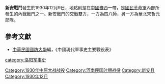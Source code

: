 {{Infobox Military Conflict|
campaign=|
image=|
caption=|
conflict=新安戰鬥|
date=1930年12月9日|
place={{CHN-1928}}[[中華民國河南省|豫]]西|
result=宋哲元退至陝川|
combatant1=48師|
combatant2=宋哲元部隊| 
commander1=[[徐源泉|徐源泉]] |
commander2=[[宋哲元|宋哲元]]、[[魏鳳樓|魏鳳樓]]|
strength1=|
strength2=|
casualties1=|
casualties2=|
}}
'''新安戰鬥'''發生於1930年12月9日，地點則是在[[中華民國大陸時期|中國]][[中華民國河南省|豫]]西一帶，是[[國民革命軍|國民革命軍]]內部所發生的內戰戰鬥之一。新安戰鬥的交戰雙方，一方為四八師，另一方為華北宋哲元部隊。

==參考文獻==
*[[中華民國|中華民國]][[國防大學_(臺灣)|國防大學]]編，《中國現代軍事史主要戰役表》

{{中原大戰}}

[[Category:1930年中原大战战役|Category:1930年中原大战战役]]
[[Category:河南民国时期战役|Category:河南民国时期战役]]
[[category:洛阳军事史|category:洛阳军事史]]
[[Category:新安县|Category:新安县]]
[[Category:1930年12月|Category:1930年12月]]